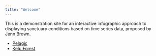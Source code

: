 ```yaml
---
title: "Welcome"
---
```


This is a demonstration site for an interactive infographic approach to displaying sanctuary conditions based on time series data, proposed by Jenn Brown.

- [Pelagic](./pelagic.html)
- [Kelp Forest](./kelp-forest.html)